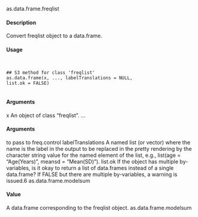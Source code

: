 
as.data.frame.freqlist

#### Description

Convert freqlist object to a data.frame.

#### Usage
<pre><code>

## S3 method for class 'freqlist'
as.data.frame(x, ..., labelTranslations = NULL,
list.ok = FALSE)

</code></pre>
#### Arguments

x
An object of class "freqlist".
...

</code></pre>
#### Arguments
 to pass to freq.control
labelTranslations
A named list (or vector) where the name is the label in the output to be replaced
in the pretty rendering by the character string value for the named element of
the list, e.g., list(age = "Age(Years)", meansd = "Mean(SD)").
list.ok
If the object has multiple by-variables, is it okay to return a list of data.frames
instead of a single data.frame? If FALSE but there are multiple by-variables, a
warning is issued.6
as.data.frame.modelsum

#### Value

A data.frame corresponding to the freqlist object.
as.data.frame.modelsum


